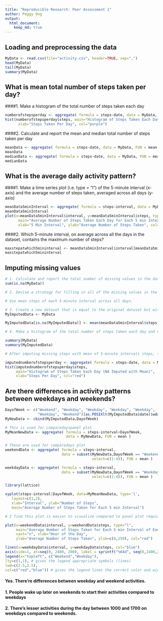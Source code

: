```yaml
---
title: "Reproducible Research: Peer Assessment 1"
author: Peggy Ong
output: 
  html_document:
    keep_md: true
---
```



## Loading and preprocessing the data

``` r
MyData <- read.csv(file="activity.csv", header=TRUE, sep=",")
head(MyData)
tail(MyData)
summary(MyData)
```
## What is mean total number of steps taken per day?
####1. Make a histogram of the total number of steps taken each day

```r
numberofstepsperday <- aggregate( formula = steps~date, data = MyData, FUN = sum ) 
hist(numberofstepsperday$steps, main="Histogram of Steps Taken Each Day",
      xlab="Steps Taken Per Day", col="purple")
```

####2. Calculate and report the mean and median total number of steps taken per day
```r
meanData <- aggregate( formula = steps~date, data = MyData, FUN = mean )
meanData
medianData <- aggregate( formula = steps~date, data = MyData, FUN = mean )
medianData
```
## What is the average daily activity pattern?

####1. Make a time series plot (i.e. type = "l") of the 5-minute interval (x-axis) and the average number of steps taken, averaged across all days (y-axis)
```r
meanData5minInterval <- aggregate( formula = steps~interval, data = MyData, FUN = mean )
meanData5minInterval 
plot(x=meanData5minInterval$interval, y=meanData5minInterval$steps, type="l", 
      main="Average Number of Steps Taken Each Day for Each 5 min Interval",
      xlab="5 Min Interval", ylab="Average Number of Steps Taken", col="red")

```

####2. Which 5-minute interval, on average across all the days in the dataset, contains the maximum number of steps?
```r
maxstepatwhich5mininterval <- meanData5minInterval$interval[meanData5minInterval[,2]==max(meanData5minInterval$steps)]
maxstepatwhich5mininterval
```
## Imputing missing values
```r
# 1. Calculate and report the total number of missing values in the dataset (i.e. the total number of rows with NAs)
sum(is.na(MyData))
```

```r
# 2. Devise a strategy for filling in all of the missing values in the dataset. The strategy does not need to be sophisticated. For example, you could use the mean/median for that day, or the mean for that 5-minute interval, etc.

# Use mean steps of each 5-minute interval across all days.
```

```r
# 3. Create a new dataset that is equal to the original dataset but with the missing data filled in.
MyImputedData <- MyData

MyImputedData[is.na(MyImputedData)] <- mean(meanData5minInterval$steps)
```

```r
# 4. Make a histogram of the total number of steps taken each day and Calculate and report the mean and median total number of steps taken per day. Do these values differ from the estimates from the first part of the assignment? What is the impact of imputing missing data on the estimates of the total daily number of steps?

summary(MyData)
summary(MyImputedData)

# After imputing missing steps with mean of 5-minute intervals steps, the centre of the distribution of total daily number of steps taken is higher.
``` 

```r
imputednumberofstepsperday <- aggregate( formula = steps~date, data = MyImputedData, FUN = sum ) 
hist(imputednumberofstepsperday$steps, 
     main="Histogram of Steps Taken Each Day (NA Imputed with Mean)",
     xlab="Steps Per Day", col="red")

```


## Are there differences in activity patterns between weekdays and weekends?
```r
DayofWeek <- c("Weekend", "Weekday", "Weekday", "Weekday", "Weekday", 
               "Weekday", "Weekend")[as.POSIXlt(MyImputedData$date)$wday + 1]
MyNewData <- cbind(MyImputedData,DayofWeek)

# This is used for comparedayspanel plot
MyMeanNewData <- aggregate( formula = steps~interval+DayofWeek, 
                            data = MyNewData, FUN = mean )

# These are used for comparedays plot
weekendData <- aggregate( formula = steps~interval, 
                          data = subset(MyNewData,DayofWeek == "Weekend", 
                                        select=c(1:4)), FUN = mean )

weekdayData <- aggregate( formula = steps~interval, 
                          data = subset(MyNewData,DayofWeek == "Weekday", 
                                        select=c(1:4)), FUN = mean )
```

```r
library(lattice)

xyplot(steps~interval|DayofWeek, data=MyMeanNewData, type='l',
   layout=c(1,2),
   xlab="Interval", ylab="Number of Steps", 
   main="Average Number of Steps Taken for Each 5 min Interval")

```


```r
# I find this plot is easier to visualize compared to panel plot required

plot(x=weekendData$interval, y=weekendData$steps, type="l", 
     main="Average Number of Steps Taken for Each 5 min Interval of Each Day",
     xaxt="n", xlab="Hour of the Day", 
     ylab="Average Number of Steps Taken", ylim=c(0,250), col="red")

lines(x=weekdayData$interval, y=weekdayData$steps, col="blue")
axis(side=1, at=seq(0, 2400, 200), label = sprintf("%04d", seq(0,2400,200)) )
legend(x="topleft", c("Weekend","Weekday"),
lty=c(1,1), # gives the legend appropriate symbols (lines)
lwd=c(2.5,2.5),
col=c("red","blue")) # gives the legend lines the correct color and width
```


#### Yes. There're differences between weekday and weekend activities.
#### 1. People wake up later on weekends to start their activities compared to weekdays
#### 2. There's lesser activities during the day between 1000 and 1700 on weekdays compared to weekends.

